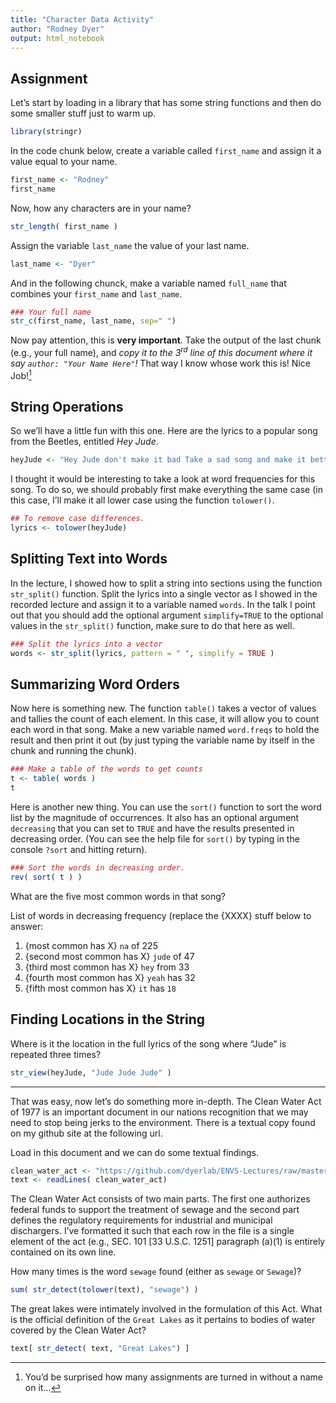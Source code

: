 ```yaml
---
title: "Character Data Activity"
author: "Rodney Dyer"
output: html_notebook
---
```


## Assignment


Let's start by loading in a library that has some string functions and then do some smaller stuff just to warm up.

```r
library(stringr)
```

In the code chunk below, create a variable called `first_name` and assign it a value equal to your name.

```r
first_name <- "Rodney"
first_name
```

Now, how any characters are in your name? 

```r
str_length( first_name )
```

Assign the variable `last_name` the value of your last name.

```r
last_name <- "Dyer"
```

And in the following chunck, make a variable named `full_name` that combines your `first_name` and `last_name`.

```r
### Your full name
str_c(first_name, last_name, sep=" ")
```

Now pay attention, this is **very important**.  Take the output of the last chunk (e.g., your full name), and *copy it to the 3$^{rd}$ line of this document where it say `author: "Your Name Here"`!*  That way I know whose work this is!  Nice Job!^[You'd be surprised how many assignments are turned in without a name on it...]

## String Operations

So we'll have a little fun with this one.  Here are the lyrics to a popular song from the Beetles, entitled *Hey Jude*.

```r
heyJude <- "Hey Jude don't make it bad Take a sad song and make it better Remember to let her into your heart Then you can start to make it better Hey Jude don't be afraid You were made to go out and get her The minute you let her under your skin Then you begin to make it better And anytime you feel the pain Hey Jude refrain Don't carry the world upon your shoulders For well you know that it's a fool Who plays it cool By making his world a little colder Na na na na na Na na na na Hey Jude don't let me down You have found her now go and get her let it out and let it in Remember to let her into your heart hey Jude Then you can start to make it better So let it out and let it in Hey Jude begin You're waiting for someone to perform with And don't you know that it's just you Hey Jude you'll do The movement you need is on your shoulder Na na na na na Na na na na yeah Hey Jude don't make it bad Take a sad song and make it better Remember to let her under your skin Then you'll begin to make it better Better better better better better ah Na na na na na na na yeah Yeah yeah yeah yeah yeah yeah Na na na na hey Jude Na na na na na na na Na na na na hey Jude Na na na na na na na Na na na na hey Jude Na na na na na na na Na na na na hey Jude Jude Jude Judy Judy Judy Judy ow wow Na na na na na na na my my my Na na na na hey Jude Jude Jude Jude Jude Jude Na na na na na na na yeah yeah yeah Na na na na hey Jude yeah you know you can make it Jude Jude you're not gonna break it Na na na na na na na don't make it bad Jude take a sad song and make it better Na na na na hey Jude oh Jude Jude hey Jude wa Na na na na na na na oh Jude Na na na na hey Jude hey hey hey hey Na na na na na na na hey hey Na na na na hey Jude now Jude Jude Jude Jude Jude Na na na na na na na Jude yeah yeah yeah yeah Na na na na hey Jude Na na na na na na na Na na na na hey Jude na na na na na na na na na Na na na na na na na Na na na na hey Jude Na na na na na na na Na na na na hey Jude Na na na na na na na yeah make it Jude Na na na na hey Jude yeah yeah yeah yeah yeah Yeah Yeah Yeah Yeah Na na na na na na na yeah yeah yeah yeah Yeah Yeah Na na na na hey Jude Na na na na na na na Na na na na hey Jude Na na na na na na na Na na na na hey Jude Na na na na na na na Na na na na hey Jude"
```

I thought it would be interesting to take a look at word frequencies for this song.  To do so, we should probably first make everything the same case (in this case, I'll make it all lower case using the function `tolower()`.

```r
## To remove case differences.
lyrics <- tolower(heyJude)
```

## Splitting Text into Words

In the lecture, I showed how to split a string into sections using the function `str_split()` function.  Split the lyrics into a single vector as I showed in the recorded lecture and assign it to a variable named `words`.  In the talk I point out that you should add the optional argument `simplify=TRUE` to the optional values in the `str_split()` function, make sure to do that here as well.

```r
### Split the lyrics into a vector
words <- str_split(lyrics, pattern = " ", simplify = TRUE )
```


## Summarizing Word Orders

Now here is something new.  The function `table()` takes a vector of values and tallies the count of each element.  In this case, it will allow you to count each word in that song.  Make a new variable named `word.freqs` to hold the result and then print it out (by just typing the variable name by itself in the chunk and running the chunk).

```r
### Make a table of the words to get counts
t <- table( words )
t
```

Here is another new thing.  You can use the `sort()` function to sort the word list by the magnitude of occurrences. It also has an optional argument `decreasing` that you can set to `TRUE` and have the results presented in decreasing order.  (You can see the help file for `sort()` by typing in the console `?sort` and hitting return).

```r
### Sort the words in decreasing order.
rev( sort( t ) )
```

What are the five most common words in that song?

List of words in decreasing frequency (replace the {XXXX} stuff below to answer:  

1. {most common has X}  `na` of 225
2. {second most common has X} `jude` of 47
3. {third most common has X} `hey` from 33
4. {fourth most common has X} `yeah` has 32
5. {fifth most common has X} `it` has `18`


## Finding Locations in the String

Where is it the location in the full lyrics of the song where "Jude" is repeated three times?

```r
str_view(heyJude, "Jude Jude Jude" )
```


---

That was easy, now let's do something more in-depth.  The Clean Water Act of 1977 is an important document in our nations recognition that we may need to stop being jerks to the environment.  There is a textual copy found on my github site at the following url.

Load in this document and we can do some textual findings.

```r
clean_water_act <- "https://github.com/dyerlab/ENVS-Lectures/raw/master/data/clean_water_act.txt"
text <- readLines( clean_water_act)
```



The Clean Water Act consists of two main parts.  The first one authorizes federal funds to support the treatment of sewage and the second part defines the regulatory requirements for industrial and municipal dischargers.  I've formatted it such that each row in the file is a single element of the act (e.g., SEC. 101 [33 U.S.C. 1251] paragraph (a)(1) is entirely contained on its own line.

How many times is the word `sewage` found (either as `sewage` or `Sewage`)?

```r
sum( str_detect(tolower(text), "sewage") )
```

The great lakes were intimately involved in the formulation of this Act.  What is the official definition of the `Great Lakes` as it pertains to bodies of water covered by the Clean Water Act?

```r
text[ str_detect( text, "Great Lakes") ]
```




